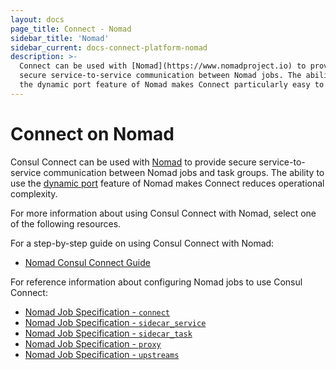 ```yaml
---
layout: docs
page_title: Connect - Nomad
sidebar_title: 'Nomad'
sidebar_current: docs-connect-platform-nomad
description: >-
  Connect can be used with [Nomad](https://www.nomadproject.io) to provide
  secure service-to-service communication between Nomad jobs. The ability to use
  the dynamic port feature of Nomad makes Connect particularly easy to use.
---
```


# Connect on Nomad

Consul Connect can be used with [Nomad](https://www.nomadproject.io) to provide
secure service-to-service communication between Nomad jobs and task groups. The ability to
use the [dynamic port](https://www.nomadproject.io/docs/job-specification/network.html#dynamic-ports)
feature of Nomad makes Connect reduces operational complexity.

For more information
about using Consul Connect with Nomad, select one of the following resources.

For a step-by-step guide on using Consul Connect with Nomad:

- [Nomad Consul Connect Guide](https://nomadproject.io/docs/integrations/consul-connect/)

For reference information about configuring Nomad jobs to use Consul Connect:

- [Nomad Job Specification - `connect`](https://www.nomadproject.io/docs/job-specification/connect.html)
- [Nomad Job Specification - `sidecar_service`](https://www.nomadproject.io/docs/job-specification/sidecar_service.html)
- [Nomad Job Specification - `sidecar_task`](https://www.nomadproject.io/docs/job-specification/sidecar_task.html)
- [Nomad Job Specification - `proxy`](https://www.nomadproject.io/docs/job-specification/proxy.html)
- [Nomad Job Specification - `upstreams`](https://www.nomadproject.io/docs/job-specification/upstreams.html)
